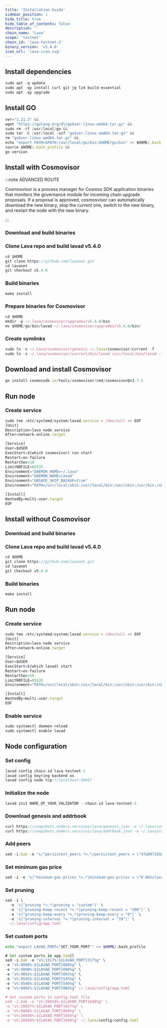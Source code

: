 ```yaml
---
title: 'Installation Guide'
sidebar_position: 1
hide_title: true
hide_table_of_contents: false
description: ''
chain_name: 'Lava'
scope: 'testnet'
chain_id: 'lava-testnet-2'
binary_version: 'v5.4.0'
icon_url: 'lava-icon.svg'
---
```



<PageTitle
  iconUrl="img/lava-icon.svg"
  title="Lava Installation Guide"
  chainId="lava-testnet-2"
  version="v5.4.0"
/>

## Install dependencies

```js
sudo apt -q update
sudo apt -qy install curl git jq lz4 build-essential
sudo apt -qy upgrade
```

## Install GO

```js
ver="1.21.3" &&
wget "https://golang.org/dl/go$ver.linux-amd64.tar.gz" &&
sudo rm -rf /usr/local/go &&
sudo tar -C /usr/local -xzf "go$ver.linux-amd64.tar.gz" &&
rm "go$ver.linux-amd64.tar.gz" &&
echo "export PATH=$PATH:/usr/local/go/bin:$HOME/go/bin" >> $HOME/.bash_profile &&
source $HOME/.bash_profile &&
go version
```

## Install with Cosmovisor

:::note ADVANCED ROUTE

Cosmosvisor is a process manager for Cosmos SDK application binaries that monitors the governance module for incoming chain upgrade proposals. If a proposal is approved, cosmosvisor can automatically download the new binary, stop the current one, switch to the new binary, and restart the node with the new binary.

:::

### Download and build binaries

### Clone Lava repo and build lavad v5.4.0

```js
cd $HOME
git clone https://github.com/lavanet.git
cd lavanet
git checkout v5.4.0
```

### Build binaries

```js
make install
```

### Prepare binaries for Cosmovisor

```js
cd $HOME
mkdir -p ~/.lava/cosmovisor/upgrades/v5.4.0/bin
mv $HOME/go/bin/lavad ~/.lava/cosmovisor/upgrades/v5.4.0/bin/
```

### Create symlinks

```js
sudo ln -s ~/.lava/cosmovisor/genesis ~/.lava/cosmovisor/current -f
sudo ln -s ~/.lava/cosmovisor/current/bin/lavad /usr/local/bin/lavad -f
```

## Download and install Cosmovisor

```js
go install cosmossdk.io/tools/cosmovisor/cmd/cosmovisor@v1.7.1
```

## Run node

### Create service

```js
sudo tee /etc/systemd/system/lavad.service > /dev/null << EOF
[Unit]
Description=lava node service
After=network-online.target

[Service]
User=$USER
ExecStart=$(which cosmovisor) run start
Restart=on-failure
RestartSec=10
LimitNOFILE=65535
Environment="DAEMON_HOME=~/.lava"
Environment="DAEMON_NAME=lavad"
Environment="UNSAFE_SKIP_BACKUP=true"
Environment="PATH=/usr/local/sbin:/usr/local/bin:/usr/sbin:/usr/bin:/sbin:/bin:/usr/games:/usr/local/games:/snap/bin:~/.lava/cosmovisor/current/bin"

[Install]
WantedBy=multi-user.target
EOF
```

## Install without Cosmovisor

### Download and build binaries

### Clone Lava repo and build lavad v5.4.0

```js
cd $HOME
git clone https://github.com/lavanet.git
cd lavanet
git checkout v5.4.0
```

### Build binaries

```js
make install
```

## Run node

### Create service

```js
sudo tee /etc/systemd/system/lavad.service > /dev/null << EOF
[Unit]
Description=lava node service
After=network-online.target

[Service]
User=$USER
ExecStart=$(which lavad) start
Restart=on-failure
RestartSec=10
LimitNOFILE=65535
Environment="PATH=/usr/local/sbin:/usr/local/bin:/usr/sbin:/usr/bin:/sbin:/bin:/usr/games:/usr/local/games:/snap/bin"

[Install]
WantedBy=multi-user.target
EOF
```

### Enable service

```js
sudo systemctl daemon-reload
sudo systemctl enable lavad
```

## Node configuration

### Set config

```js
lavad config chain-id lava-testnet-2
lavad config keyring-backend os
lavad config node tcp://localhost:26657
```

### Initialize the node

```js
lavad init NAME_OF_YOUR_VALIDATOR --chain-id lava-testnet-2
```

### Download genesis and addrbook

```js
curl https://snapshots.noders.services/lava/genesis.json -o ~/.lava/config/genesis.json
curl https://snapshots.noders.services/lava/addrbook.json -o ~/.lava/config/addrbook.json
```

### Add peers

```js
sed -i.bak -e "s/^persistent_peers *=.*/persistent_peers = \"47a09710163c64a37b4b0454113ea5b6bb0b80b5@lava-t-rpc.noders.services:19956\"/" ~/.lava/config/config.toml
```

### Set minimum gas price

```js
sed -i -e "s|^minimum-gas-prices *=.*|minimum-gas-prices = \"0.001ulava\"|" ~/.lava/config/app.toml
```

### Set pruning

```js
sed -i \
  -e 's|^pruning *=.*|pruning = "custom"|' \
  -e 's|^pruning-keep-recent *=.*|pruning-keep-recent = "100"|' \
  -e 's|^pruning-keep-every *=.*|pruning-keep-every = "0"|' \
  -e 's|^pruning-interval *=.*|pruning-interval = "19"|' \
  ~/.lava/config/app.toml
```

### Set custom ports

```bash
echo "export LAVAD_PORT="SET_YOUR_PORT"" >> $HOME/.bash_profile
```

```js
# Set custom ports in app.tom{l
sed -i.bak -e "s%:1317%:${LAVAD_PORT}317%g" \
-e "s%:8080%:${LAVAD_PORT}080%g" \
-e "s%:9090%:${LAVAD_PORT}090%g" \
-e "s%:9091%:${LAVAD_PORT}091%g" \
-e "s%:8545%:${LAVAD_PORT}545%g" \
-e "s%:8546%:${LAVAD_PORT}546%g" \
-e "s%:6065%:${LAVAD_PORT}065%g" ~/.lava/config/app.toml

# Set custom ports in config.toml file
sed -i.bak -e "s%:26658%:${LAVAD_PORT}658%g" \
-e "s%:26657%:${LAVAD_PORT}657%g" \
-e "s%:6060%:${LAVAD_PORT}060%g" \
-e "s%:26656%:${LAVAD_PORT}656%g" \
-e "s%:26660%:${LAVAD_PORT}660%g" ~/.lava/config/config.toml
```
